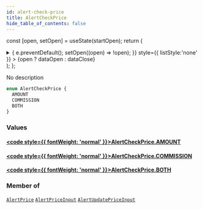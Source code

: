 ```yaml
---
id: alert-check-price
title: AlertCheckPrice
hide_table_of_contents: false
---
```






const [open, setOpen] = useState(startOpen);
return (
<details {...(open ? { open: true } : {})} className="details" style={{ border:'none', boxShadow:'none', background:'var(--ifm-background-color)' }}>
<summary
onClick={(e) => {
e.preventDefault();
setOpen((open) => !open);
}}
style={{ listStyle:'none' }} >
{open ? dataOpen : dataClose}
</summary>
{open && children}
</details>
);
};

No description

```graphql
enum AlertCheckPrice {
  AMOUNT
  COMMISSION
  BOTH
}
```

### Values

#### [<code style={{ fontWeight: 'normal' }}>AlertCheckPrice.<b>AMOUNT</b></code>](#)

>

#### [<code style={{ fontWeight: 'normal' }}>AlertCheckPrice.<b>COMMISSION</b></code>](#)

>

#### [<code style={{ fontWeight: 'normal' }}>AlertCheckPrice.<b>BOTH</b></code>](#)

>

### Member of

[`AlertPrice`](/api/objects/alert-price) <Badge class="badge badge--secondary" text="object"/><Bullet />[`AlertPriceInput`](/api/inputs/alert-price-input) <Badge class="badge badge--secondary" text="input"/><Bullet />[`AlertUpdatePriceInput`](/api/inputs/alert-update-price-input) <Badge class="badge badge--secondary" text="input"/>
